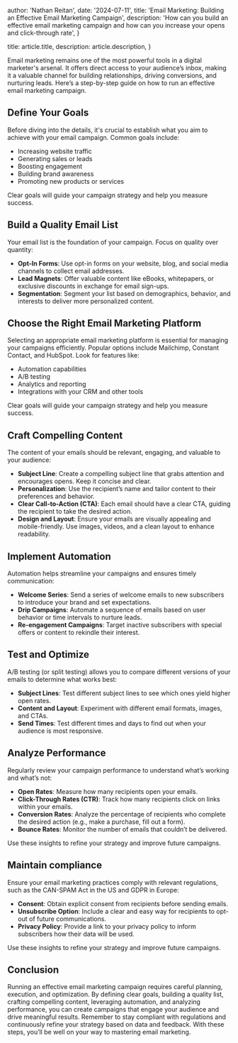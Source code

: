 
  author: 'Nathan Reitan',
  date: '2024-07-11',
  title: 'Email Marketing: Building an Effective Email Marketing Campaign',
  description:
    'How can you build an effective email marketing campaign and how can you increase your opens and click-through rate',
}

  title: article.title,
  description: article.description,
}


Email marketing remains one of the most powerful tools in a digital marketer's arsenal. It offers direct access to your audience’s inbox, making it a valuable channel for building relationships, driving conversions, and nurturing leads. Here’s a step-by-step guide on how to run an effective email marketing campaign.

## Define Your Goals

Before diving into the details, it's crucial to establish what you aim to achieve with your email campaign. Common goals include:

- Increasing website traffic
- Generating sales or leads
- Boosting engagement
- Building brand awareness
- Promoting new products or services

Clear goals will guide your campaign strategy and help you measure success.

## Build a Quality Email List

Your email list is the foundation of your campaign. Focus on quality over quantity:

- **Opt-In Forms**: Use opt-in forms on your website, blog, and social media channels to collect email addresses.
- **Lead Magnets**: Offer valuable content like eBooks, whitepapers, or exclusive discounts in exchange for email sign-ups.
- **Segmentation**: Segment your list based on demographics, behavior, and interests to deliver more personalized content.

## Choose the Right Email Marketing Platform

Selecting an appropriate email marketing platform is essential for managing your campaigns efficiently. Popular options include Mailchimp, Constant Contact, and HubSpot. Look for features like:

- Automation capabilities
- A/B testing
- Analytics and reporting
- Integrations with your CRM and other tools

Clear goals will guide your campaign strategy and help you measure success.

## Craft Compelling Content

The content of your emails should be relevant, engaging, and valuable to your audience:

- **Subject Line**: Create a compelling subject line that grabs attention and encourages opens. Keep it concise and clear.
- **Personalization**: Use the recipient’s name and tailor content to their preferences and behavior.
- **Clear Call-to-Action (CTA)**: Each email should have a clear CTA, guiding the recipient to take the desired action.
- **Design and Layout**: Ensure your emails are visually appealing and mobile-friendly. Use images, videos, and a clean layout to enhance readability.

## Implement Automation

Automation helps streamline your campaigns and ensures timely communication:

- **Welcome Series**: Send a series of welcome emails to new subscribers to introduce your brand and set expectations.
- **Drip Campaigns**: Automate a sequence of emails based on user behavior or time intervals to nurture leads.
- **Re-engagement Campaigns**: Target inactive subscribers with special offers or content to rekindle their interest.

## Test and Optimize

A/B testing (or split testing) allows you to compare different versions of your emails to determine what works best:

- **Subject Lines**: Test different subject lines to see which ones yield higher open rates.
- **Content and Layout**: Experiment with different email formats, images, and CTAs.
- **Send Times**: Test different times and days to find out when your audience is most responsive.

## Analyze Performance

Regularly review your campaign performance to understand what’s working and what’s not:

- **Open Rates**: Measure how many recipients open your emails.
- **Click-Through Rates (CTR)**: Track how many recipients click on links within your emails.
- **Conversion Rates**: Analyze the percentage of recipients who complete the desired action (e.g., make a purchase, fill out a form).
- **Bounce Rates**: Monitor the number of emails that couldn’t be delivered.

Use these insights to refine your strategy and improve future campaigns.

## Maintain compliance

Ensure your email marketing practices comply with relevant regulations, such as the CAN-SPAM Act in the US and GDPR in Europe:

- **Consent**: Obtain explicit consent from recipients before sending emails.
- **Unsubscribe Option**: Include a clear and easy way for recipients to opt-out of future communications.
- **Privacy Policy**: Provide a link to your privacy policy to inform subscribers how their data will be used.

Use these insights to refine your strategy and improve future campaigns.

## Conclusion

Running an effective email marketing campaign requires careful planning, execution, and optimization. By defining clear goals, building a quality list, crafting compelling content, leveraging automation, and analyzing performance, you can create campaigns that engage your audience and drive meaningful results. Remember to stay compliant with regulations and continuously refine your strategy based on data and feedback. With these steps, you’ll be well on your way to mastering email marketing.
